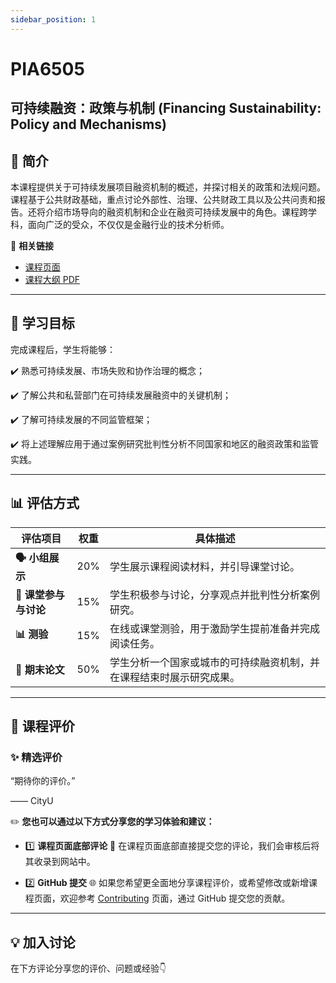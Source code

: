```yaml
---
sidebar_position: 1
---
```


# PIA6505
## 可持续融资：政策与机制 (Financing Sustainability: Policy and Mechanisms)

## **📘 简介**
本课程提供关于可持续发展项目融资机制的概述，并探讨相关的政策和法规问题。课程基于公共财政基础，重点讨论外部性、治理、公共财政工具以及公共问责和报告。还将介绍市场导向的融资机制和企业在融资可持续发展中的角色。课程跨学科，面向广泛的受众，不仅仅是金融行业的技术分析师。

🔗 **相关链接**
- [课程页面](https://www.cityu.edu.hk/catalogue/pg/202425/course/PIA6505.htm)
- [课程大纲 PDF](https://www.cityu.edu.hk/catalogue/pg/202425/course/PIA6505.pdf)

---

## **🎯 学习目标**

完成课程后，学生将能够：

✔️ 熟悉可持续发展、市场失败和协作治理的概念；

✔️ 了解公共和私营部门在可持续发展融资中的关键机制；

✔️ 了解可持续发展的不同监管框架；

✔️ 将上述理解应用于通过案例研究批判性分析不同国家和地区的融资政策和监管实践。

---

## **📊 评估方式**

| **评估项目**               | **权重** | **具体描述**                                                                                       |
|---------------------------|---------|---------------------------------------------------------------------------------------------------|
| **🗣️ 小组展示**            | 20%     | 学生展示课程阅读材料，并引导课堂讨论。                                                             |
| **💬 课堂参与与讨论**       | 15%     | 学生积极参与讨论，分享观点并批判性分析案例研究。                                                   |
| **📊 测验**                 | 15%     | 在线或课堂测验，用于激励学生提前准备并完成阅读任务。                                                 |
| **📄 期末论文**             | 50%     | 学生分析一个国家或城市的可持续融资机制，并在课程结束时展示研究成果。                              |

---

## **💬 课程评价**

### ✨ **精选评价**
<div className={commentStyles.commentBox}>
    <p className={commentStyles.commentText}>
        “期待你的评价。”
    </p>
    <p className={commentStyles.commentAuthor}>—— CityU</p>
</div>

✏️ **您也可以通过以下方式分享您的学习体验和建议：**

- 1️⃣ **课程页面底部评论**
💬 在课程页面底部直接提交您的评论，我们会审核后将其收录到网站中。

- 2️⃣ **GitHub 提交**
🌐 如果您希望更全面地分享课程评价，或希望修改或新增课程页面，欢迎参考 [Contributing](https://penjc.github.io/CityU/contributing) 页面，通过 GitHub 提交您的贡献。

---

## **💡 加入讨论**

在下方评论分享您的评价、问题或经验👇
<Utterances />